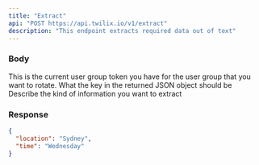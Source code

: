 ```yaml
---
title: "Extract"
api: "POST https://api.twilix.io/v1/extract"
description: "This endpoint extracts required data out of text"
---
```


### Body

<ParamField body="text" type="string">
  This is the current user group token you have for the user group that you want
  to rotate.
</ParamField>

<ParamField body="extractInputs" type="array">
    <Expandable title="extractInput">
        <ParamField body="key" type="string" name="key">
            What the key in the returned JSON object should be
        </ParamField>
        <ParamField body="description" type="string" name="description">
            Describe the kind of information you want to extract
        </ParamField>
    </Expandable>
</ParamField>

### Response

<ResponseExample>

```json Response
{
  "location": "Sydney",
  "time": "Wednesday"
}
```

</ResponseExample>
